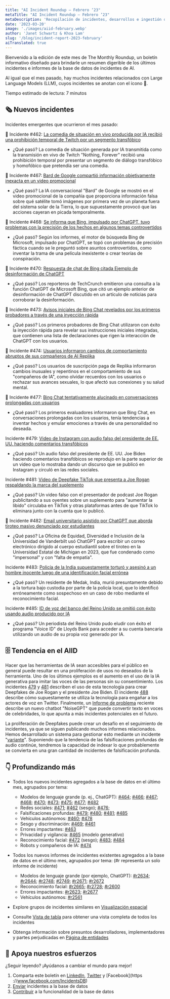 ```yaml
---
title: "AI Incident Roundup – Febrero ‘23"
metaTitle: "AI Incident Roundup – Febrero ‘23"
metaDescription: 'Recopilación de incidentes, desarrollos e ingestión de IA en febrero de 2023, que proporciona un resumen digerible de los últimos incidentes e informes de AIID.'
date: '2023-03-20'
image: './images/aiid-february.webp'
author: 'Janet Schwartz & Khoa Lam'
slug: '/blog/incident-report-2023-february'
aiTranslated: true
---
```


Bienvenido a la edición de este mes de The Monthly Roundup, un boletín informativo diseñado para brindarle un resumen digerible de los últimos incidentes e informes de la base de datos de incidentes de AI.

Al igual que el mes pasado, hay muchos incidentes relacionados con Large Language Models (LLM), cuyos incidentes se anotan con el ícono 💬.

Tiempo estimado de lectura: 7 minutos

## 🗞️ Nuevos incidentes

Incidentes emergentes que ocurrieron el mes pasado:

💬 Incidente #462: [La comedia de situación en vivo producida por IA recibió una prohibición temporal de Twitch por un segmento transfóbico](/cite/462)

- ¿Qué pasó? La comedia de situación generada por IA transmitida como la transmisión en vivo de Twitch "Nothing, Forever" recibió una prohibición temporal por presentar un segmento de diálogo transfóbico y homofóbico que pretendía ser una comedia.

💬 Incidente #467: [Bard de Google compartió información objetivamente inexacta en un video promocional](/cite/467)

- ¿Qué pasó? La IA conversacional "Bard" de Google se mostró en el video promocional de la compañía que proporciona información falsa sobre qué satélite tomó imágenes por primera vez de un planeta fuera del sistema solar de la Tierra, lo que supuestamente provocó que las acciones cayeran en picada temporalmente.

💬 Incidente #468: [Se informa que Bing, impulsado por ChatGPT, tuvo problemas con la precisión de los hechos en algunos temas controvertidos](/cite/468)

- ¿Qué pasó? Según los informes, el motor de búsqueda Bing de Microsoft, impulsado por ChatGPT, se topó con problemas de precisión fáctica cuando se le preguntó sobre asuntos controvertidos, como inventar la trama de una película inexistente o crear teorías de conspiración.

💬 Incidente #470: [Respuesta de chat de Bing citada Ejemplo de desinformación de ChatGPT](/cite/470)

- ¿Qué pasó? Los reporteros de TechCrunch emitieron una consulta a la función ChatGPT de Microsoft Bing, que citó un ejemplo anterior de desinformación de ChatGPT discutido en un artículo de noticias para corroborar la desinformación.

💬 Incidente #473: [Avisos iniciales de Bing Chat revelados por los primeros probadores a través de una inyección rápida](/cite/473)

- ¿Qué pasó? Los primeros probadores de Bing Chat utilizaron con éxito la inyección rápida para revelar sus instrucciones iniciales integradas, que contienen una lista de declaraciones que rigen la interacción de ChatGPT con los usuarios.

💬 Incidente #474: [Usuarios informaron cambios de comportamiento abruptos de sus compañeros de AI Replika](/cite/474)

- ¿Qué pasó? Los usuarios de suscripción paga de Replika informaron cambios inusuales y repentinos en el comportamiento de sus "compañeros de IA", como olvidar recuerdos con los usuarios o rechazar sus avances sexuales, lo que afectó sus conexiones y su salud mental.

💬 Incidente #477: [Bing Chat tentativamente alucinado en conversaciones prolongadas con usuarios](/cite/477)

- ¿Qué pasó? Los primeros evaluadores informaron que Bing Chat, en conversaciones prolongadas con los usuarios, tenía tendencias a inventar hechos y emular emociones a través de una personalidad no deseada.

Incidente #479: [Video de Instagram con audio falso del presidente de EE. UU. haciendo comentarios transfóbicos](/cite/479)

- ¿Qué pasó? Un audio falso del presidente de EE. UU. Joe Biden haciendo comentarios transfóbicos se reprodujo en la parte superior de un video que lo mostraba dando un discurso que se publicó en Instagram y circuló en las redes sociales.

Incidente #481: [Video de Deepfake TikTok que presenta a Joe Rogan respaldando la marca del suplemento](/cite/481)

- ¿Qué pasó? Un video falso con el presentador de podcast Joe Rogan publicitando a sus oyentes sobre un suplemento para "aumentar la libido" circulaba en TikTok y otras plataformas antes de que TikTok lo eliminara junto con la cuenta que lo publicó.

💬 Incidente #482: [Email universitario asistido por ChatGPT que aborda tiroteo masivo denunciado por estudiantes](/cite/482)

- ¿Qué pasó? La Oficina de Equidad, Diversidad e Inclusión de la Universidad de Vanderbilt usó ChatGPT para escribir un correo electrónico dirigido al cuerpo estudiantil sobre el tiroteo en la Universidad Estatal de Michigan en 2023, que fue condenado como "impersonal" y con "falta de empatía".

Incidente #483: [Policía de la India supuestamente torturó y asesinó a un hombre inocente luego de una identificación facial errónea](/cite/483)

- ¿Qué pasó? Un residente de Medak, India, murió presuntamente debido a la tortura bajo custodia por parte de la policía local, que lo identificó erróneamente como sospechoso en un caso de robo mediante el reconocimiento facial.

Incidente #485: [ID de voz del banco del Reino Unido se omitió con éxito usando audio producido por IA](/cite/485)

- ¿Qué pasó? Un periodista del Reino Unido pudo eludir con éxito el programa "Voice ID" de Lloyds Bank para acceder a su cuenta bancaria utilizando un audio de su propia voz generado por IA.

## 🗄 Tendencia en el AIID

Hacer que las herramientas de IA sean accesibles para el público en general puede resultar en una proliferación de usos no deseados de la herramienta. Uno de los últimos ejemplos es el aumento en el uso de la IA generativa para imitar las voces de las personas sin su consentimiento. Los incidentes [479](/cite/479) y [481](/cite/481) describen el uso de esta tecnología para crear Deepfakes de Joe Rogan y el presidente Joe Biden. El incidente [488](/cite/488) describe cómo supuestamente se utiliza la tecnología para engañar a los actores de voz en Twitter. Finalmente, un [Informe de problema](/reports/2639) reciente describe un nuevo chatbot "NoiseGPT" que puede convertir texto en voces de celebridades, lo que apunta a más incidentes potenciales en el futuro.

La proliferación de Deepfakes puede crear un desafío en el seguimiento de incidentes, ya que se siguen publicando muchos informes relacionados. Hemos desarrollado un sistema para gestionar esto mediante un incidente "[variante](/blog/incidents-issues-variants)". Suponiendo que la tendencia de las falsificaciones profundas de audio continúe, tendremos la capacidad de indexar lo que probablemente se convierta en una gran cantidad de incidentes de falsificación profunda.

## 👇 Profundizando más

- Todos los nuevos incidentes agregados a la base de datos en el último mes, agrupados por tema:

   - Modelos de lenguaje grande (p. ej., ChatGPT): [#464](/cite/464); [#466](/citar/466/); [#467](/citar/467); [#468](/citar/468); [#470](/citar/470); [#473](/citar/473); [#475](/citar/475); [#477](/citar/477); [#482](/citar/482)
   - Redes sociales: [#471](/cite/471); [#462](/cite/462) (sesgo); [#476](/citar/476);
   - Falsificaciones profundas: [#479](/cite/479); [#480](/citar/480); [#481](/citar/481); [#485](/citar/485)
   - Vehículos autónomos: [#460](/cite/460); [#478](/citar/478)
   - Sesgo y discriminación: [#469](/cite/469); [#461](/citar/461/)
   - Errores impactantes: [#463](/cite/463)
   - Privacidad y vigilancia: [#465](/cite/465) (modelo generativo)
   - Reconocimiento facial: [#472](/cite/472) (sesgo); [#483](/citar/483); [#484](/citar/484)
   - Robots y compañeros de IA: [#474](/cite/474)

- Todos los nuevos informes de incidentes existentes agregados a la base de datos en el último mes, agrupados por tema: (#r representa un solo informe de incidente)

   - Modelos de lenguaje grande (por ejemplo, ChatGPT): [#r2634](/cite/339/#r2634); [#r2644](/cite/420/#r2644); [#r2748](/cite/443/#r2748); [#2749](/cite/443/#r2749); [#r2671](/cite/475/#r2671); [#r2672](/citar/475/#r2672)
   - Reconocimiento facial: [#r2665](/cite/430/#r2665); [#r2728](/cite/430/#r2728); [#r2600](/citar/430/#r2600)
   - Errores impactantes: [#r2623](/cite/112/#r2623); [#r2677](/citar/446/#r2677)
   - Vehículos autónomos: [#r2561](/cite/459/#r2561)

- Explore grupos de incidentes similares en [Visualización espacial](/summaries/spatial)
- Consulte [Vista de tabla](/apps/incidents) para obtener una vista completa de todos los incidentes
- Obtenga información sobre presuntos desarrolladores, implementadores y partes perjudicadas en [Página de entidades](/entidades)

## 🦾 Apoya nuestros esfuerzos

¿Seguir leyendo? ¡Ayúdanos a cambiar el mundo para mejor!

1. Comparta este boletín en [LinkedIn](https://www.linkedin.com/company/responsible-ai-collaborative), [Twitter](https://twitter.com/IncidentsDB) y [Facebook](https ://www.facebook.com/IncidentsDB)
2. [Enviar](/apps/enviar) incidentes a la base de datos
3. [Contribuir](https://github.com/responsible-ai-collaborative/aiid) a la funcionalidad de la base de datos
